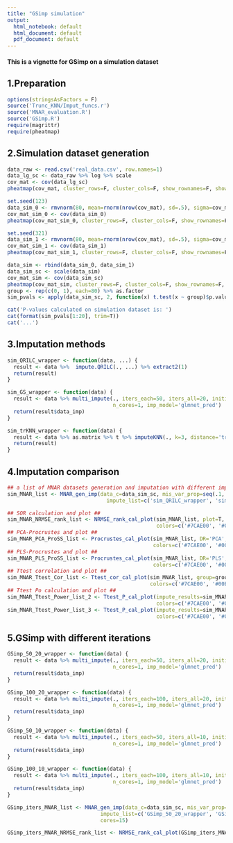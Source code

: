 ```yaml
---
title: "GSimp simulation"
output:
  html_notebook: default
  html_document: default
  pdf_document: default
---
```

#### This is a vignette for GSimp on a simulation dataset

## 1.Preparation
```r
options(stringsAsFactors = F)
source('Trunc_KNN/Imput_funcs.r')
source('MNAR_evaluation.R')
source('GSimp.R')
require(magrittr)
require(pheatmap)
```

## 2.Simulation dataset generation
```r
data_raw <- read.csv('real_data.csv', row.names=1)
data_lg_sc <- data_raw %>% log %>% scale
cov_mat <- cov(data_lg_sc)
pheatmap(cov_mat, cluster_rows=F, cluster_cols=F, show_rownames=F, show_colnames=F, main='Covariance of real data')

set.seed(123)
data_sim_0 <- rmvnorm(80, mean=rnorm(nrow(cov_mat), sd=.5), sigma=cov_mat, method='svd')
cov_mat_sim_0 <- cov(data_sim_0)
pheatmap(cov_mat_sim_0, cluster_rows=F, cluster_cols=F, show_rownames=F, show_colnames=F, main='Covariance of sim. data-0 (group-0)')

set.seed(321)
data_sim_1 <- rmvnorm(80, mean=rnorm(nrow(cov_mat), sd=.5), sigma=cov_mat, method='svd')
cov_mat_sim_1 <- cov(data_sim_1)
pheatmap(cov_mat_sim_1, cluster_rows=F, cluster_cols=F, show_rownames=F, show_colnames=F, main='Covariance of sim. data-1 (group-1)')

data_sim <- rbind(data_sim_0, data_sim_1)
data_sim_sc <- scale(data_sim)
cov_mat_sim <- cov(data_sim_sc)
pheatmap(cov_mat_sim, cluster_rows=F, cluster_cols=F, show_rownames=F, show_colnames=F, main='Covariance of complete sim. data (group-0 & 1)')
group <- rep(c(0, 1), each=80) %>% as.factor
sim_pvals <- apply(data_sim_sc, 2, function(x) t.test(x ~ group)$p.value)
```

```r
cat('P-values calculated on simulation dataset is: ') 
cat(format(sim_pvals[1:20], trim=T))
cat('...')
```

## 3.Imputation methods
```r
sim_QRILC_wrapper <- function(data, ...) {
  result <- data %>%  impute.QRILC(., ...) %>% extract2(1)
  return(result)
}

sim_GS_wrapper <- function(data) {
  result <- data %>% multi_impute(., iters_each=50, iters_all=20, initial='qrilc', lo=-Inf, hi='min', 
                                  n_cores=1, imp_model='glmnet_pred')
  return(result$data_imp)
}

sim_trKNN_wrapper <- function(data) {
  result <- data %>% as.matrix %>% t %>% imputeKNN(., k=3, distance='truncation', perc=0) %>% t
  return(result)
}
```

## 4.Imputation comparison
```r
## a list of MNAR datasets generation and imputation with different imputation wrapper functions ##
sim_MNAR_list <- MNAR_gen_imp(data_c=data_sim_sc, mis_var_prop=seq(.1, .8, .1), var_mis_prop=seq(.3, .6, .1),
                                impute_list=c('sim_QRILC_wrapper', 'sim_GS_wrapper', 'sim_trKNN_wrapper'), cores=10)
```

```r
## SOR calculation and plot ##
sim_MNAR_NRMSE_rank_list <- NRMSE_rank_cal_plot(sim_MNAR_list, plot=T, x='Miss_Num', 
                                                colors=c('#7CAE00', '#00BFC4', '#C77CFF'), shapes=c(17, 15, 3))
## PCA-Procrustes and plot ##
sim_MNAR_PCA_ProSS_list <- Procrustes_cal_plot(sim_MNAR_list, DR='PCA', nPCs=2, x='Miss_Num', plot=T, 
                                               colors=c('#7CAE00', '#00BFC4', '#C77CFF'), shapes=c(17, 15, 3))
## PLS-Procrustes and plot ##
sim_MNAR_PLS_ProSS_list <- Procrustes_cal_plot(sim_MNAR_list, DR='PLS', nPCs=2, outcome=group, x='Miss_Num', plot=T, 
                                               colors=c('#7CAE00', '#00BFC4', '#C77CFF'), shapes=c(17, 15, 3))
## Ttest correlation and plot ##
sim_MNAR_Ttest_Cor_list <- Ttest_cor_cal_plot(sim_MNAR_list, group=group, plot=T, x='Miss_Num', cor='P', 
                                              colors=c('#7CAE00', '#00BFC4', '#C77CFF'), shapes=c(17, 15, 3))
## Ttest Po calculation and plot ##
sim_MNAR_Ttest_Power_list_2 <- Ttest_P_cal_plot(impute_results=sim_MNAR_list, group=group, plot=T, p_cut=.05, x = 'Miss_Num', 
                                                colors=c('#7CAE00', '#00BFC4', '#C77CFF'), shapes=c(17, 15, 3))
sim_MNAR_Ttest_Power_list_3 <- Ttest_P_cal_plot(impute_results=sim_MNAR_list, group=group, plot=T, p_cut=.01, x = 'Miss_Num', 
                                                colors=c('#7CAE00', '#00BFC4', '#C77CFF'), shapes=c(17, 15, 3))

```

## 5.GSimp with different iterations
```r
GSimp_50_20_wrapper <- function(data) {
  result <- data %>% multi_impute(., iters_each=50, iters_all=20, initial='qrilc', lo=-Inf, hi='min', 
                                  n_cores=1, imp_model='glmnet_pred')
  return(result$data_imp)
}

GSimp_100_20_wrapper <- function(data) {
  result <- data %>% multi_impute(., iters_each=100, iters_all=20, initial='qrilc', lo=-Inf, hi='min', 
                                  n_cores=1, imp_model='glmnet_pred')
  return(result$data_imp)
}

GSimp_50_10_wrapper <- function(data) {
  result <- data %>% multi_impute(., iters_each=50, iters_all=10, initial='qrilc', lo=-Inf, hi='min', 
                                  n_cores=1, imp_model='glmnet_pred')
  return(result$data_imp)
}

GSimp_100_10_wrapper <- function(data) {
  result <- data %>% multi_impute(., iters_each=100, iters_all=10, initial='qrilc', lo=-Inf, hi='min', 
                                  n_cores=1, imp_model='glmnet_pred')
  return(result$data_imp)
}
```

```r
GSimp_iters_MNAR_list <- MNAR_gen_imp(data_c=data_sim_sc, mis_var_prop=seq(.2, .5, .1), var_mis_prop=seq(.1, .5, .1),
                              impute_list=c('GSimp_50_20_wrapper', 'GSimp_100_20_wrapper', 'GSimp_50_10_wrapper', 'GSimp_100_10_wrapper'),
                              cores=15)
```

```r
GSimp_iters_MNAR_NRMSE_rank_list <- NRMSE_rank_cal_plot(GSimp_iters_MNAR_list, plot=T, x='Miss_Num')
```
